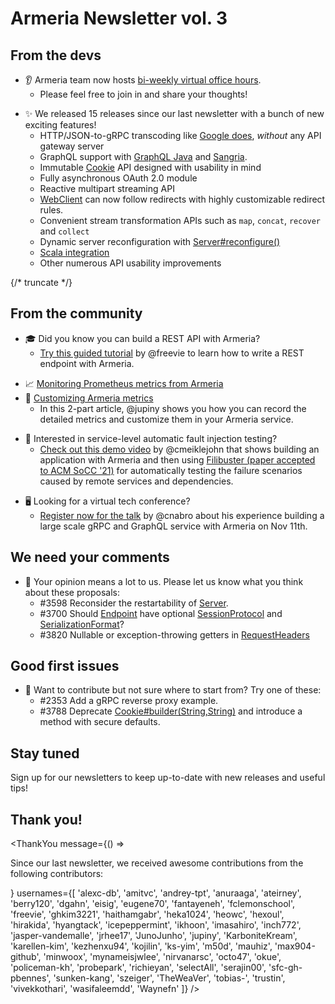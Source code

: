 # Armeria Newsletter vol. 3

<AnimatedLogo />

## From the devs

<div class="noBullet">

- 👂 Armeria team now hosts [bi-weekly virtual office hours](https://armeria.dev/community/office-hours/).
  - Please feel free to join in and share your thoughts!

</div>
<div class="noBullet">

- ✨ We released 15 releases since our last newsletter with a bunch of new exciting features!
  - HTTP/JSON-to-gRPC transcoding like [Google does](https://cloud.google.com/endpoints/docs/grpc/transcoding),
    _without_ any API gateway server
  - GraphQL support with [GraphQL Java](https://www.graphql-java.com/) and [Sangria](https://sangria-graphql.github.io/).
  - Immutable [Cookie](type) API designed with usability in mind
  - Fully asynchronous OAuth 2.0 module
  - Reactive multipart streaming API
  - [WebClient](type) can now follow redirects with highly customizable redirect rules.
  - Convenient stream transformation APIs such as `map`, `concat`, `recover` and `collect`
  - Dynamic server reconfiguration with [Server#reconfigure()](type)
  - [Scala integration](/docs/advanced/scala)
  - Other numerous API usability improvements

</div>

{/* truncate */}

## From the community

<div class="noBullet">

- 🎓 Did you know you can build a REST API with Armeria?
  - [Try this guided tutorial](/docs/tutorials/rest) by @freevie to learn how to write a REST endpoint with Armeria.

</div>
<div class="noBullet">

- 📈 [Monitoring Prometheus metrics from Armeria](https://engineering.linecorp.com/en/blog/monitoring-prometheus-metrics-from-armeria/)
- 🎨 [Customizing Armeria metrics](https://engineering.linecorp.com/en/blog/customizing-armeria-metrics/)
  - In this 2-part article, @jupiny shows you how you can record the detailed metrics and customize them
    in your Armeria service. 

</div>
<div class="noBullet">

- 💉 Interested in service-level automatic fault injection testing?
  - [Check out this demo video](https://www.youtube.com/watch?v=BhZLHpxQ7mI) by @cmeiklejohn that shows
    building an application with Armeria and then using [Filibuster (paper accepted to ACM SoCC '21)](https://www.youtube.com/watch?v=pyYh-vNspAI)
    for automatically testing the failure scenarios caused by remote services and dependencies.

</div>
<div class="noBullet">

- 🖥 Looking for a virtual tech conference?
  - [Register now for the talk](https://linedevday.linecorp.com/2021/en/sessions/31/) by @cnabro about
    his experience building a large scale gRPC and GraphQL service with Armeria on Nov 11th.

</div>

## We need your comments

<div class="noBullet">

- 🤔 Your opinion means a lot to us. Please let us know what you think about these proposals:
  - #3598 Reconsider the restartability of [Server](type).
  - #3700 Should [Endpoint](type) have optional [SessionProtocol](type) and [SerializationFormat](type)?
  - #3820 Nullable or exception-throwing getters in [RequestHeaders](type)

</div>

## Good first issues

<div class="noBullet">

- 🔰 Want to contribute but not sure where to start from? Try one of these:
  - #2353 Add a gRPC reverse proxy example.
  - #3788 Deprecate [Cookie#builder(String,String)](type) and introduce a method with secure defaults.

</div>

## Stay tuned

Sign up for our newsletters to keep up-to-date with new releases and useful tips!

<div style={{maxWidth: '320px', marginTop: '0.5rem'}}>
  <Mailchimp />
</div>

## Thank you!

<ThankYou
  message={() => <p>Since our last newsletter, we received awesome contributions from the following contributors:</p>}
  usernames={[
    'alexc-db',
    'amitvc',
    'andrey-tpt',
    'anuraaga',
    'ateirney',
    'berry120',
    'dgahn',
    'eisig',
    'eugene70',
    'fantayeneh',
    'fclemonschool',
    'freevie',
    'ghkim3221',
    'haithamgabr',
    'heka1024',
    'heowc',
    'hexoul',
    'hirakida',
    'hyangtack',
    'icepeppermint',
    'ikhoon',
    'imasahiro',
    'inch772',
    'jasper-vandemalle',
    'jrhee17',
    'JunoJunho',
    'jupiny',
    'KarboniteKream',
    'karellen-kim',
    'kezhenxu94',
    'kojilin',
    'ks-yim',
    'm50d',
    'mauhiz',
    'max904-github',
    'minwoox',
    'mynameisjwlee',
    'nirvanarsc',
    'octo47',
    'okue',
    'policeman-kh',
    'probepark',
    'richieyan',
    'selectAll',
    'serajin00',
    'sfc-gh-pbennes',
    'sunken-kang',
    'szeiger',
    'TheWeaVer',
    'tobias-',
    'trustin',
    'vivekkothari',
    'wasifaleemdd',
    'Waynefn'
  ]}
/>
